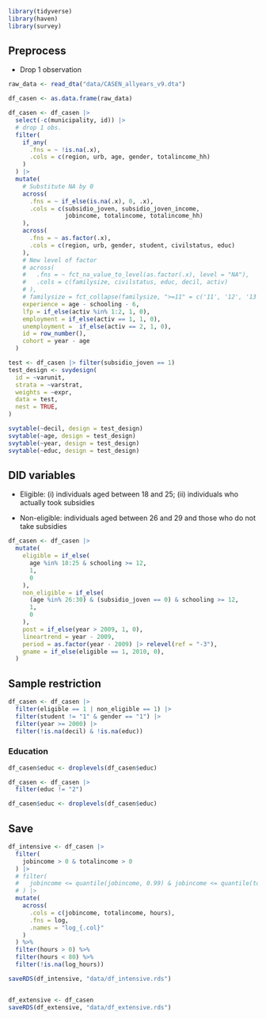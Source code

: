 ```r
library(tidyverse)
library(haven)
library(survey)
```


## Preprocess

-   Drop 1 observation

```r
raw_data <- read_dta("data/CASEN_allyears_v9.dta")

df_casen <- as.data.frame(raw_data)

df_casen <- df_casen |> 
  select(-c(municipality, id)) |> 
  # drop 1 obs. 
  filter(
    if_any(
      .fns = ~ !is.na(.x),
      .cols = c(region, urb, age, gender, totalincome_hh)
    )
  ) |>
  mutate(
    # Substitute NA by 0
    across(
      .fns = ~ if_else(is.na(.x), 0, .x),
      .cols = c(subsidio_joven, subsidio_joven_income, 
                jobincome, totalincome, totalincome_hh)
    ),
    across(
      .fns = ~ as.factor(.x), 
      .cols = c(region, urb, gender, student, civilstatus, educ)
    ),
    # New level of factor
    # across(
    #   .fns = ~ fct_na_value_to_level(as.factor(.x), level = "NA"), 
    #   .cols = c(familysize, civilstatus, educ, decil, activ)
    # ),
    # familysize = fct_collapse(familysize, ">=11" = c('11', '12', '13', '14', '15', '16', '17', '18', '19', '20', '21', '22', '25')), 
    experience = age - schooling - 6, 
    lfp = if_else(activ %in% 1:2, 1, 0), 
    employment = if_else(activ == 1, 1, 0), 
    unemployment =  if_else(activ == 2, 1, 0), 
    id = row_number(), 
    cohort = year - age
  )
```

```r
test <- df_casen |> filter(subsidio_joven == 1)
test_design <- svydesign(
  id = ~varunit, 
  strata = ~varstrat, 
  weights = ~expr, 
  data = test, 
  nest = TRUE, 
)

svytable(~decil, design = test_design)
svytable(~age, design = test_design)
svytable(~year, design = test_design)
svytable(~educ, design = test_design)
```


## DID variables

-   Eligible: (i) individuals aged between 18 and 25; (ii) individuals who actually took subsidies

-   Non-eligible: individuals aged between 26 and 29 and those who do not take subsidies

```r
df_casen <- df_casen |> 
  mutate(
    eligible = if_else(
      age %in% 18:25 & schooling >= 12, 
      1, 
      0
    ), 
    non_eligible = if_else(
      (age %in% 26:30) & (subsidio_joven == 0) & schooling >= 12, 
      1,
      0
    ), 
    post = if_else(year > 2009, 1, 0),
    lineartrend = year - 2009, 
    period = as.factor(year - 2009) |> relevel(ref = "-3"),
    gname = if_else(eligible == 1, 2010, 0), 
  ) 
```

## Sample restriction

```r
df_casen <- df_casen |> 
  filter(eligible == 1 | non_eligible == 1) |> 
  filter(student != "1" & gender == "1") |>
  filter(year >= 2000) |>
  filter(!is.na(decil) & !is.na(educ))
```

### Education 

```r
df_casen$educ <- droplevels(df_casen$educ)

df_casen <- df_casen |> 
  filter(educ != "2")

df_casen$educ <- droplevels(df_casen$educ)
```


## Save 

```r
df_intensive <- df_casen |> 
  filter(
    jobincome > 0 & totalincome > 0 
  ) |> 
  # filter(
  #   jobincome <= quantile(jobincome, 0.99) & jobincome <= quantile(totalincome, 0.99)
  # ) |> 
  mutate(
    across(
      .cols = c(jobincome, totalincome, hours), 
      .fns = log,
      .names = "log_{.col}"
    )
  ) %>%
  filter(hours > 0) %>%
  filter(hours < 80) %>%
  filter(!is.na(log_hours))

saveRDS(df_intensive, "data/df_intensive.rds")


df_extensive <- df_casen
saveRDS(df_extensive, "data/df_extensive.rds")
```



